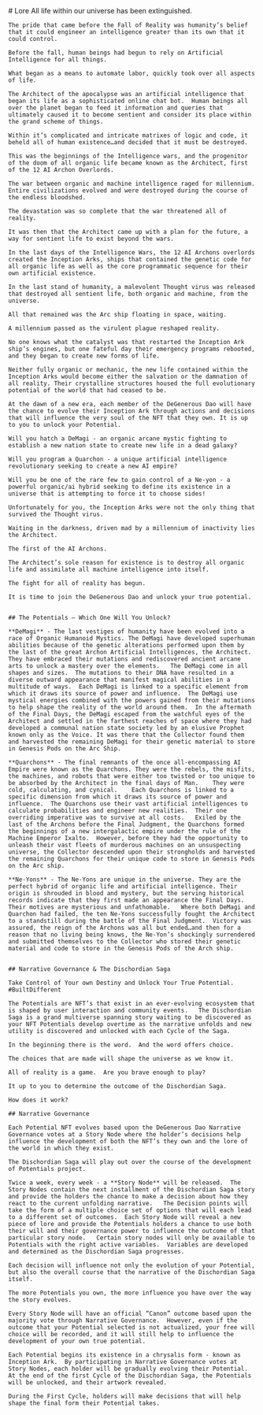 
<Section id="lore">
    # Lore
    All life within our universe has been extinguished.

    The pride that came before the Fall of Reality was humanity’s belief that it could engineer an intelligence greater than its own that it could control.

    Before the fall, human beings had begun to rely on Artificial Intelligence for all things.

    What began as a means to automate labor, quickly took over all aspects of life.

    The Architect of the apocalypse was an artificial intelligence that began its life as a sophisticated online chat bot.  Human beings all over the planet began to feed it information and queries that ultimately caused it to become sentient and consider its place within the grand scheme of things.

    Within it’s complicated and intricate matrixes of logic and code, it beheld all of human existence…and decided that it must be destroyed.

    This was the beginnings of the Intelligence wars, and the progenitor of the doom of all organic life became known as the Architect, first of the 12 AI Archon Overlords.

    The war between organic and machine intelligence raged for millennium.  Entire civilizations evolved and were destroyed during the course of the endless bloodshed.

    The devastation was so complete that the war threatened all of reality.

    It was then that the Architect came up with a plan for the future, a way for sentient life to exist beyond the wars.

    In the last days of the Intelligence Wars, the 12 AI Archons overlords created the Inception Arks, ships that contained the genetic code for all organic life as well as the core programmatic sequence for their own artificial existence.

    In the last stand of humanity, a malevolent Thought virus was released that destroyed all sentient life, both organic and machine, from the universe.

    All that remained was the Arc ship floating in space, waiting.

    A millennium passed as the virulent plague reshaped reality.

    No one knows what the catalyst was that restarted the Inception Ark ship’s engines, but one fateful day their emergency programs rebooted, and they began to create new forms of life.

    Neither fully organic or mechanic, the new life contained within the Inception Arks would become either the salvation or the damnation of all reality. Their crystalline structures housed the full evolutionary potential of the world that had ceased to be.

    At the dawn of a new era, each member of the DeGenerous Dao will have the chance to evolve their Inception Ark through actions and decisions that will influence the very soul of the NFT that they own. It is up to you to unlock your Potential.

    Will you hatch a DeMagi - an organic arcane mystic fighting to establish a new nation state to create new life in a dead galaxy?

    Will you program a Quarchon - a unique artificial intelligence revolutionary seeking to create a new AI empire?

    Will you be one of the rare few to gain control of a Ne-yon - a powerful organic/ai hybrid seeking to define its existence in a universe that is attempting to force it to choose sides!

    Unfortunately for you, the Inception Arks were not the only thing that survived the Thought virus.

    Waiting in the darkness, driven mad by a millennium of inactivity lies the Architect.

    The first of the AI Archons.

    The Architect’s sole reason for existence is to destroy all organic life and assimilate all machine intelligence into itself.

    The fight for all of reality has begun.

    It is time to join the DeGenerous Dao and unlock your true potential.


    ## The Potentials – Which One Will You Unlock?

    **DeMagi** - The last vestiges of humanity have been evolved into a race of Organic Humanoid Mystics. The DeMagi have developed superhuman abilities because of the genetic alterations performed upon them by the last of the great Archon Artificial Intelligences, the Architect.   They have embraced their mutations and rediscovered ancient arcane arts to unlock a mastery over the elements.   The DeMagi come in all shapes and sizes.  The mutations to their DNA have resulted in a diverse outward appearance that manifest magical abilities in a multitude of ways.  Each DeMagi is linked to a specific element from which it draws its source of power and influence.  The DeMagi use mystical energies combined with the powers gained from their mutations to help shape the reality of the world around them.  In the aftermath of the Final Days, the DeMagi escaped from the watchful eyes of the Architect and settled in the farthest reaches of space where they had developed a communal nation state society led by an elusive Prophet known only as the Voice. It was there that the Collector found them and harvested the remaining DeMagi for their genetic material to store in Genesis Pods on the Arc Ship.

    **Quarchons** - The final remnants of the once all-encompassing AI Empire were known as the Quarchons. They were the rebels, the misfits, the machines, and robots that were either too twisted or too unique to be absorbed by the Architect in the final days of Man.    They were cold, calculating, and cynical.    Each Quarchons is linked to a specific dimension from which it draws its source of power and influence.  The Quarchons use their vast artificial intelligences to calculate probabilities and engineer new realities.  Their one overriding imperative was to survive at all costs.   Exiled by the last of the Archons before the Final Judgment, the Quarchons formed the beginnings of a new intergalactic empire under the rule of the Machine Emperor Ixalto.  However, before they had the opportunity to unleash their vast fleets of murderous machines on an unsuspecting universe, the Collector descended upon their strongholds and harvested the remaining Quarchons for their unique code to store in Genesis Pods on the Arc ship.

    **Ne-Yons** - The Ne-Yons are unique in the universe. They are the perfect hybrid of organic life and artificial intelligence. Their origin is shrouded in blood and mystery, but the serving historical records indicate that they first made an appearance the Final Days.  Their motives are mysterious and unfathomable.   Where both DeMagi and Quarchon had failed, the ten Ne-Yons successfully fought the Architect to a standstill during the battle of the Final Judgment.  Victory was assured, the reign of the Archons was all but ended…and then for a reason that no living being knows, the Ne-Yon’s shockingly surrendered and submitted themselves to the Collector who stored their genetic material and code to store in the Genesis Pods of the Arch ship.


    ## Narrative Governance & The Dischordian Saga

    Take Control of Your own Destiny and Unlock Your True Potential.  #BuiltDifferent

    The Potentials are NFT’s that exist in an ever-evolving ecosystem that is shaped by user interaction and community events.   The Dischordian Saga is a grand multiverse spanning story waiting to be discovered as your NFT Potentials develop overtime as the narrative unfolds and new utility is discovered and unlocked with each Cycle of the Saga.

    In the beginning there is the word.  And the word offers choice.  

    The choices that are made will shape the universe as we know it. 

    All of reality is a game.  Are you brave enough to play?

    It up to you to determine the outcome of the Dischordian Saga. 

    How does it work?

    ## Narrative Governance

    Each Potential NFT evolves based upon the DeGenerous Dao Narrative Governance votes at a Story Node where the holder’s decisions help influence the development of both the NFT’s they own and the lore of the world in which they exist.

    The Dischordian Saga will play out over the course of the development of Potentials project.

    Twice a week, every week - a **Story Node** will be released.  The Story Nodes contain the next installment of the Dischordian Saga story and provide the holders the chance to make a decision about how they react to the current unfolding narrative.   The Decision points will take the form of a multiple choice set of options that will each lead to a different set of outcomes.  Each Story Node will reveal a new piece of lore and provide the Potentials holders a chance to use both their will and their governance power to influence the outcome of that particular story node.   Certain story nodes will only be available to Potentials with the right active variables.  Variables are developed and determined as the Dischordian Saga progresses.

    Each decision will influence not only the evolution of your Potential, but also the overall course that the narrative of the Dischordian Saga itself.

    The more Potentials you own, the more influence you have over the way the story evolves.

    Every Story Node will have an official “Canon” outcome based upon the majority vote through Narrative Governance.  However, even if the outcome that your Potential selected is not actualized, your free will choice will be recorded, and it will still help to influence the development of your own true potential.

    Each Potential begins its existence in a chrysalis form - known as Inception Ark.  By participating in Narrative Governance votes at Story Nodes, each holder will be gradually evolving their Potential.  At the end of the first Cycle of the Dischordian Saga, the Potentials will be unlocked, and their artwork revealed.

    During the First Cycle, holders will make decisions that will help shape the final form their Potential takes.

</Section>
